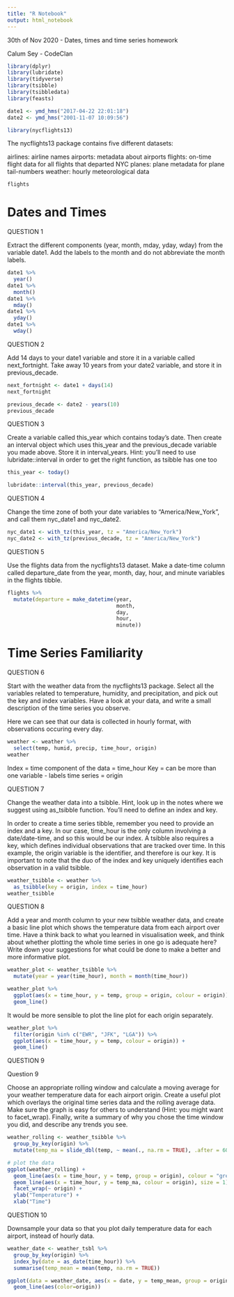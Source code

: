 ```yaml
---
title: "R Notebook"
output: html_notebook
---
```


30th of Nov 2020 - Dates, times and time series homework 

Calum Sey - CodeClan

```r
library(dplyr)
library(lubridate)
library(tidyverse)
library(tsibble)
library(tsibbledata)
library(feasts)

date1 <- ymd_hms("2017-04-22 22:01:18")
date2 <- ymd_hms("2001-11-07 10:09:56")
```

```r
library(nycflights13)
```

The nycflights13 package contains five different datasets:

airlines: airline names
airports: metadata about airports
flights: on-time flight data for all flights that departed NYC
planes: plane metadata for plane tail-numbers
weather: hourly meteorological data

```r
flights
```

# Dates and Times

QUESTION 1

Extract the different components (year, month, mday, yday, wday) from the variable date1. Add the labels to the month and do not abbreviate the month labels.

```r
date1 %>% 
  year()
date1 %>% 
  month()
date1 %>% 
  mday()
date1 %>% 
  yday()
date1 %>% 
  wday()
```

QUESTION 2

Add 14 days to your date1 variable and store it in a variable called next_fortnight. Take away 10 years from your date2 variable, and store it in previous_decade.

```r
next_fortnight <- date1 + days(14)
next_fortnight
```

```r
previous_decade <- date2 - years(10)
previous_decade
```

QUESTION 3

Create a variable called this_year which contains today’s date. Then create an interval object which uses this_year and the previous_decade variable you made above. Store it in interval_years. Hint: you’ll need to use lubridate::interval in order to get the right function, as tsibble has one too

```r
this_year <- today()
```

```r
lubridate::interval(this_year, previous_decade)
```


QUESTION 4

Change the time zone of both your date variables to “America/New_York”, and call them nyc_date1 and nyc_date2.

```r
nyc_date1 <- with_tz(this_year, tz = "America/New_York")
nyc_date2 <- with_tz(previous_decade, tz = "America/New_York")
```


QUESTION 5

Use the flights data from the nycflights13 dataset. Make a date-time column called departure_date from the year, month, day, hour, and minute variables in the flights tibble.

```r
flights %>% 
  mutate(departure = make_datetime(year,
                                   month,
                                   day,
                                   hour,
                                   minute))
```

# Time Series Familiarity

QUESTION 6

Start with the weather data from the nycflights13 package. Select all the variables related to temperature, humidity, and precipitation, and pick out the key and index variables. Have a look at your data, and write a small description of the time series you observe.

Here we can see that our data is collected in hourly format, with observations occuring every day.


```r
weather <- weather %>% 
  select(temp, humid, precip, time_hour, origin)
weather
```

Index = time component of the data = time_hour
Key   = can be more than one variable - labels time series = origin


QUESTION 7

Change the weather data into a tsibble. Hint, look up in the notes where we suggest using as_tsibble function. You’ll need to define an index and key.

In order to create a time series tibble, remember you need to provide an index and a key. In our case, time_hour is the only column involving a date/date-time, and so this would be our index. A tsibble also requires a key, which defines individual observations that are tracked over time. In this example, the origin variable is the identifier, and therefore is our key. It is important to note that the duo of the index and key uniquely identifies each observation in a valid tsibble.


```r
weather_tsibble <- weather %>%
  as_tsibble(key = origin, index = time_hour)
weather_tsibble
```

QUESTION 8

Add a year and month column to your new tsibble weather data, and create a basic line plot which shows the temperature data from each airport over time. Have a think back to what you learned in visualisation week, and think about whether plotting the whole time series in one go is adequate here? Write down your suggestions for what could be done to make a better and more informative plot.

```r
weather_plot <- weather_tsibble %>% 
  mutate(year = year(time_hour), month = month(time_hour))

weather_plot %>% 
  ggplot(aes(x = time_hour, y = temp, group = origin, colour = origin)) +
  geom_line()
```

It would be more sensible to plot the line plot for each origin separately.

```r
weather_plot %>% 
  filter(origin %in% c("EWR", "JFK", "LGA")) %>% 
  ggplot(aes(x = time_hour, y = temp, colour = origin)) +
  geom_line()
```

QUESTION 9 

Question 9

Choose an appropriate rolling window and calculate a moving average for your weather temperature data for each airport origin. Create a useful plot which overlays the original time series data and the rolling average data. Make sure the graph is easy for others to understand (Hint: you might want to facet_wrap). Finally, write a summary of why you chose the time window you did, and describe any trends you see.

```r
weather_rolling <- weather_tsibble %>% 
  group_by_key(origin) %>% 
  mutate(temp_ma = slide_dbl(temp, ~ mean(., na.rm = TRUE), .after = 600, .before = 600 ))

# plot the data 
ggplot(weather_rolling) + 
  geom_line(aes(x = time_hour, y = temp, group = origin), colour = "grey") + 
  geom_line(aes(x = time_hour, y = temp_ma, colour = origin), size = 1) + 
  facet_wrap(~ origin) + 
  ylab("Temperature") + 
  xlab("Time")
```

QUESTION 10

Downsample your data so that you plot daily temperature data for each airport, instead of hourly data.

```r
weather_date <- weather_tsbl %>%
  group_by_key(origin) %>%
  index_by(date = as_date(time_hour)) %>%
  summarise(temp_mean = mean(temp, na.rm = TRUE))

ggplot(data = weather_date, aes(x = date, y = temp_mean, group = origin)) +
  geom_line(aes(color=origin))
```



